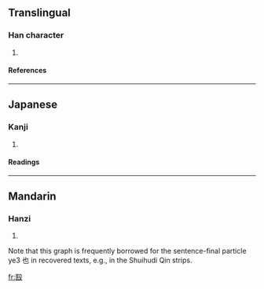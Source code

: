 ==Translingual==
===Han character===
{{Han char|rn=79|rad=殳|as=07|sn=11|four=|canj=尸大竹弓水 (SKHNE), X尸大竹弓 (XSKHN)}}
# {{defn|Han|sort=殳07}}
====References====
{{Han ref|kx=0585.070|dkj=16634|dj=0978.010|hdz=32159.090|uh=6BB9|ud=27577}}

----
==Japanese==
===Kanji===
{{ja-kanji|grade=|rs=殳07}}
# {{defn|Japanese}} 
====Readings====
{{ja-readings|on=[[えい]] (ei)|kun=[[うちあたるこえ]] (uchiatarukoe), [[みにくいすがた]] (minikuisugata)}}

----
==Mandarin==
===Hanzi===
{{cmn-hanzi|pin=[[yì]] ([[yi4]])|wg=i<sup>4</sup>}}
# {{defn|Mandarin}}

Note that this graph is frequently borrowed for the sentence-final particle ye3 也 in recovered texts, e.g., in the Shuihudi Qin strips.

[[fr:殹]]